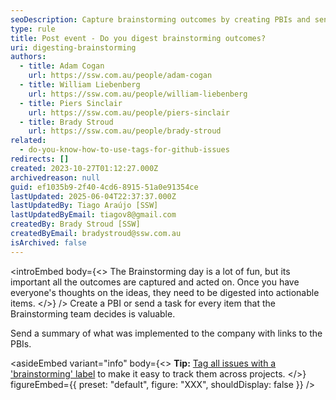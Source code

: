 ```yaml
---
seoDescription: Capture brainstorming outcomes by creating PBIs and sending tasks, ensuring actionable items are implemented.
type: rule
title: Post event - Do you digest brainstorming outcomes?
uri: digesting-brainstorming
authors:
  - title: Adam Cogan
    url: https://ssw.com.au/people/adam-cogan
  - title: William Liebenberg
    url: https://ssw.com.au/people/william-liebenberg
  - title: Piers Sinclair
    url: https://ssw.com.au/people/piers-sinclair
  - title: Brady Stroud
    url: https://ssw.com.au/people/brady-stroud
related:
  - do-you-know-how-to-use-tags-for-github-issues
redirects: []
created: 2023-10-27T01:12:27.000Z
archivedreason: null
guid: ef1035b9-2f40-4cd6-8915-51a0e91354ce
lastUpdated: 2025-06-04T22:37:37.000Z
lastUpdatedBy: Tiago Araújo [SSW]
lastUpdatedByEmail: tiagov8@gmail.com
createdBy: Brady Stroud [SSW]
createdByEmail: bradystroud@ssw.com.au
isArchived: false
---
```


<introEmbed
  body={<>
The Brainstorming day is a lot of fun, but its important all the outcomes are captured and acted on. Once you have everyone's thoughts on the ideas, they need to be digested into actionable items.
  </>}
/>
Create a PBI or send a task for every item that the Brainstorming team decides is valuable.

Send a summary of what was implemented to the company with links to the PBIs.


<asideEmbed
  variant="info"
  body={<>
    **Tip:** [Tag all issues with a 'brainstorming' label](/do-you-know-how-to-use-tags-for-github-issues) to make it easy to track them across projects.
  </>}
  figureEmbed={{
    preset: "default",
    figure: "XXX",
    shouldDisplay: false
  }}
/>
